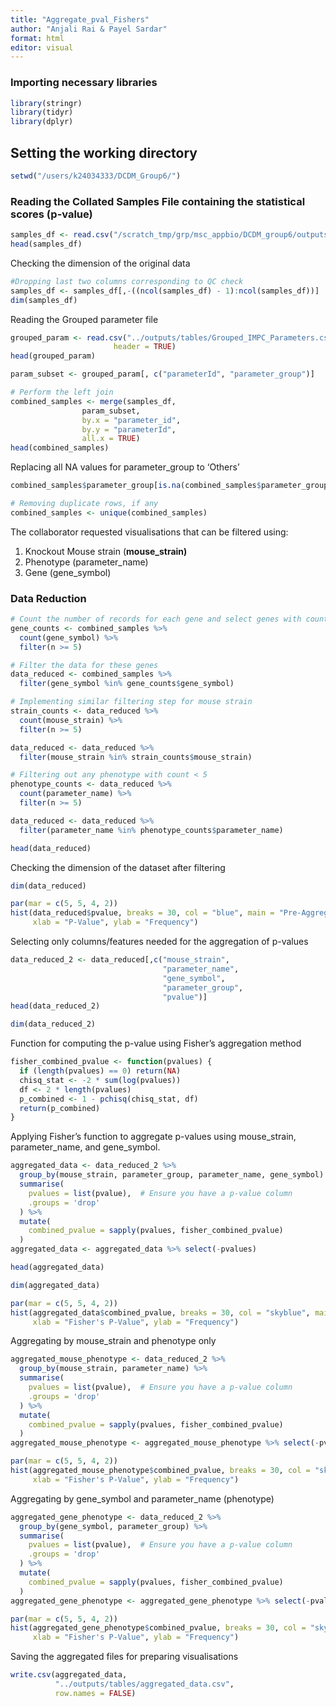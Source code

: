 ```yaml
---
title: "Aggregate_pval_Fishers"
author: "Anjali Rai & Payel Sardar"
format: html
editor: visual
---
```


### Importing necessary libraries

```r
library(stringr)
library(tidyr)
library(dplyr)
```

## Setting the working directory

```r
setwd("/users/k24034333/DCDM_Group6/")
```

### Reading the Collated Samples File containing the statistical scores (p-value)

```r
samples_df <- read.csv("/scratch_tmp/grp/msc_appbio/DCDM_group6/outputs/tables/passQC.csv", header = TRUE)
head(samples_df)
```

Checking the dimension of the original data

```r
#Dropping last two columns corresponding to QC check
samples_df <- samples_df[,-((ncol(samples_df) - 1):ncol(samples_df))]
dim(samples_df)
```

Reading the Grouped parameter file

```r
grouped_param <- read.csv("../outputs/tables/Grouped_IMPC_Parameters.csv", 
                       header = TRUE)
head(grouped_param)
```

```r
param_subset <- grouped_param[, c("parameterId", "parameter_group")]

# Perform the left join
combined_samples <- merge(samples_df, 
                param_subset, 
                by.x = "parameter_id", 
                by.y = "parameterId", 
                all.x = TRUE)
head(combined_samples)
```

Replacing all NA values for parameter_group to 'Others'

```r
combined_samples$parameter_group[is.na(combined_samples$parameter_group)] <- "Others" 

# Removing duplicate rows, if any
combined_samples <- unique(combined_samples)
```

The collaborator requested visualisations that can be filtered using:

1.  Knockout Mouse strain (**mouse_strain)**
2.  Phenotype (parameter_name)
3.  Gene (gene_symbol)

### Data Reduction

```r
# Count the number of records for each gene and select genes with count >= 5
gene_counts <- combined_samples %>%
  count(gene_symbol) %>%
  filter(n >= 5)

# Filter the data for these genes
data_reduced <- combined_samples %>%
  filter(gene_symbol %in% gene_counts$gene_symbol)

# Implementing similar filtering step for mouse strain
strain_counts <- data_reduced %>%
  count(mouse_strain) %>%
  filter(n >= 5)

data_reduced <- data_reduced %>%
  filter(mouse_strain %in% strain_counts$mouse_strain)

# Filtering out any phenotype with count < 5
phenotype_counts <- data_reduced %>%
  count(parameter_name) %>%
  filter(n >= 5)

data_reduced <- data_reduced %>%
  filter(parameter_name %in% phenotype_counts$parameter_name)

```

```r
head(data_reduced)
```

Checking the dimension of the dataset after filtering

```r
dim(data_reduced)
```

```r
par(mar = c(5, 5, 4, 2))
hist(data_reduced$pvalue, breaks = 30, col = "blue", main = "Pre-Aggregation: Distribution of P-Values",
     xlab = "P-Value", ylab = "Frequency")
```

Selecting only columns/features needed for the aggregation of p-values

```r
data_reduced_2 <- data_reduced[,c("mouse_strain",
                                  "parameter_name",
                                  "gene_symbol",
                                  "parameter_group",
                                  "pvalue")]
head(data_reduced_2)
```

```r
dim(data_reduced_2)
```

Function for computing the p-value using Fisher's aggregation method

```r
fisher_combined_pvalue <- function(pvalues) {
  if (length(pvalues) == 0) return(NA)
  chisq_stat <- -2 * sum(log(pvalues))
  df <- 2 * length(pvalues)
  p_combined <- 1 - pchisq(chisq_stat, df)
  return(p_combined)
}
```

Applying Fisher's function to aggregate p-values using mouse_strain, parameter_name, and gene_symbol.

```r
aggregated_data <- data_reduced_2 %>%
  group_by(mouse_strain, parameter_group, parameter_name, gene_symbol) %>%
  summarise(
    pvalues = list(pvalue),  # Ensure you have a p-value column
    .groups = 'drop'
  ) %>%
  mutate(
    combined_pvalue = sapply(pvalues, fisher_combined_pvalue)
  )
aggregated_data <- aggregated_data %>% select(-pvalues)
```

```r
head(aggregated_data)
```

```r
dim(aggregated_data)
```

```r
par(mar = c(5, 5, 4, 2))
hist(aggregated_data$combined_pvalue, breaks = 30, col = "skyblue", main = "Post-Aggregation: Distribution of P-Values",
     xlab = "Fisher's P-Value", ylab = "Frequency")
```

Aggregating by mouse_strain and phenotype only

```r
aggregated_mouse_phenotype <- data_reduced_2 %>%
  group_by(mouse_strain, parameter_name) %>%
  summarise(
    pvalues = list(pvalue),  # Ensure you have a p-value column
    .groups = 'drop'
  ) %>%
  mutate(
    combined_pvalue = sapply(pvalues, fisher_combined_pvalue)
  )
aggregated_mouse_phenotype <- aggregated_mouse_phenotype %>% select(-pvalues)
```

```r
par(mar = c(5, 5, 4, 2))
hist(aggregated_mouse_phenotype$combined_pvalue, breaks = 30, col = "skyblue", main = "Post-Aggregation pvalue distribution: Mouse strain & phenotype",
     xlab = "Fisher's P-Value", ylab = "Frequency")
```

Aggregating by gene_symbol and parameter_name (phenotype)

```r
aggregated_gene_phenotype <- data_reduced_2 %>%
  group_by(gene_symbol, parameter_group) %>%
  summarise(
    pvalues = list(pvalue),  # Ensure you have a p-value column
    .groups = 'drop'
  ) %>%
  mutate(
    combined_pvalue = sapply(pvalues, fisher_combined_pvalue)
  )
aggregated_gene_phenotype <- aggregated_gene_phenotype %>% select(-pvalues)
```

```r
par(mar = c(5, 5, 4, 2))
hist(aggregated_gene_phenotype$combined_pvalue, breaks = 30, col = "skyblue", main = "Post-Aggregation pvalue distribution: Gene & phenotype_group",
     xlab = "Fisher's P-Value", ylab = "Frequency")
```

Saving the aggregated files for preparing visualisations

```r
write.csv(aggregated_data, 
          "../outputs/tables/aggregated_data.csv", 
          row.names = FALSE)
```
